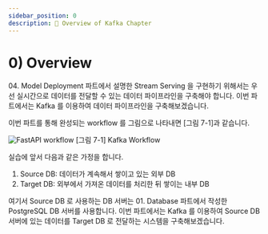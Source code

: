 ```yaml
---
sidebar_position: 0
description: 📌 Overview of Kafka Chapter
---
```


# 0) Overview

<Part>04. Model Deployment</Part> 파트에서 설명한 Stream Serving 을 구현하기 위해서는 우선 실시간으로 데이터를 전달할 수 있는 데이터 파이프라인을 구축해야 합니다.
이번 파트에서는 Kafka 를 이용하여 데이터 파이프라인을 구축해보겠습니다. 

이번 파트를 통해 완성되는 workflow 를 그림으로 나타내면 [그림 7-1]과 같습니다.

<div style={{textAlign: 'center'}}>

![FastAPI workflow](./img/kafka-1.png)
[그림 7-1] Kafka Workflow

</div>

실습에 앞서 다음과 같은 가정을 합니다.

1. Source DB: 데이터가 계속해서 쌓이고 있는 외부 DB
2. Target DB: 외부에서 가져온 데이터를 처리한 뒤 쌓이는 내부 DB

여기서 Source DB 로 사용하는 DB 서버는 <Part> 01. Database</Part> 파트에서 작성한 PostgreSQL DB 서버를 사용합니다. 
이번 파트에서는 Kafka 를 이용하여 Source DB 서버에 있는 데이터를 Target DB 로 전달하는 시스템을 구축해보겠습니다.
